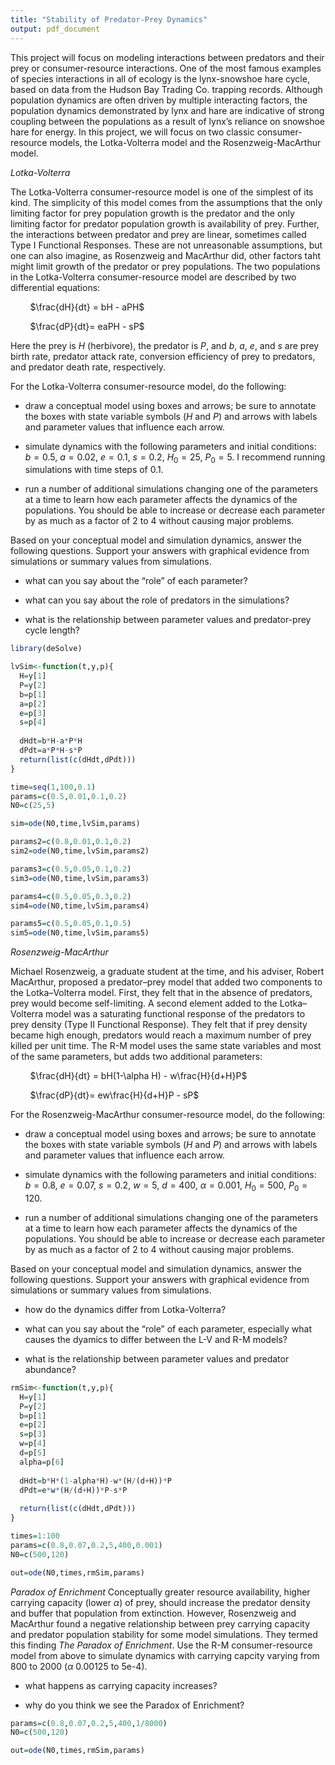 ```yaml
---
title: "Stability of Predator-Prey Dynamics"
output: pdf_document
---
```


\pagenumbering{gobble}

This project will focus on modeling interactions between predators and their prey or consumer-resource interactions. One of the most famous examples of species interactions in all of ecology is the lynx-snowshoe hare cycle, based on data from the Hudson Bay Trading Co. trapping records. Although population dynamics are often driven by multiple interacting factors, the population dynamics demonstrated by lynx and hare are indicative of strong coupling between the populations as a result of lynx's reliance on snowshoe hare for energy. In this project, we will focus on two classic consumer-resource models, the Lotka-Volterra model and the Rosenzweig-MacArthur model.  

*Lotka-Volterra*

The Lotka-Volterra consumer-resource model is one of the simplest of its kind. The simplicity of this model comes from the assumptions that the only limiting factor for prey population growth is the predator and the only limiting factor for predator population growth is availability of prey. Further, the interactions between predator and prey are linear, sometimes called Type I Functional Responses. These are not unreasonable assumptions, but one can also imagine, as Rosenzweig and MacArthur did, other factors taht might limit growth of the predator or prey populations. The two populations in the Lotka-Volterra consumer-resource model are described by two differential equations:

&nbsp; &nbsp; &nbsp; &nbsp; $\frac{dH}{dt} = bH - aPH$

&nbsp; &nbsp; &nbsp; &nbsp; $\frac{dP}{dt}= eaPH - sP$

Here the prey is $H$ (herbivore), the predator is $P$, and
$b$, $a$, $e$, and $s$ are prey birth rate, predator attack rate, conversion efficiency of prey to predators, and predator death rate, respectively.

For the Lotka-Volterra consumer-resource model, do the following:

- draw a conceptual model using boxes and arrows; be sure to annotate the boxes with state variable symbols ($H$ and $P$) and arrows with labels and parameter values that influence each arrow.

- simulate dynamics with the following parameters and initial conditions: $b=0.5$, $a=0.02$, $e=0.1$, $s=0.2$, $H_0=25$, $P_0=5$. I recommend running simulations with time steps of 0.1.

- run a number of additional simulations changing one of the parameters at a time to learn how each parameter affects the dynamics of the populations. You should be able to increase or decrease each parameter by as much as a factor of 2 to 4 without causing major problems.

Based on your conceptual model and simulation dynamics, answer the following questions. Support your answers with graphical evidence from simulations or summary values from simulations.

- what can you say about the "role" of each parameter?

- what can you say about the role of predators in the simulations?

- what is the relationship between parameter values and predator-prey cycle length?

```r
library(deSolve)

lvSim<-function(t,y,p){
  H=y[1]
  P=y[2]
  b=p[1]
  a=p[2]
  e=p[3]
  s=p[4]
  
  dHdt=b*H-a*P*H
  dPdt=a*P*H-s*P
  return(list(c(dHdt,dPdt)))
}

time=seq(1,100,0.1)
params=c(0.5,0.01,0.1,0.2)
N0=c(25,5)

sim=ode(N0,time,lvSim,params)

params2=c(0.8,0.01,0.1,0.2)
sim2=ode(N0,time,lvSim,params2)

params3=c(0.5,0.05,0.1,0.2)
sim3=ode(N0,time,lvSim,params3)

params4=c(0.5,0.05,0.3,0.2)
sim4=ode(N0,time,lvSim,params4)

params5=c(0.5,0.05,0.1,0.5)
sim5=ode(N0,time,lvSim,params5)
```

*Rosenzweig-MacArthur*

Michael Rosenzweig, a graduate student at the time, and his adviser, Robert MacArthur, proposed a predator--prey model that added two components to the Lotka--Volterra model. First, they felt that in the absence of predators, prey would become self-limiting. A second element added to the Lotka--Volterra model was a saturating functional response of the predators to prey density (Type II Functional Response). They felt that if prey density became high enough, predators would reach a maximum number of prey killed per unit time. The R-M model uses the same state variables and most of the same parameters, but adds two additional parameters:

&nbsp; &nbsp; &nbsp; &nbsp; $\frac{dH}{dt} = bH(1-\alpha H) - w\frac{H}{d+H}P$

&nbsp; &nbsp; &nbsp; &nbsp; $\frac{dP}{dt}= ew\frac{H}{d+H}P - sP$

For the Rosenzweig-MacArthur consumer-resource model, do the following:

- draw a conceptual model using boxes and arrows; be sure to annotate the boxes with state variable symbols ($H$ and $P$) and arrows with labels and parameter values that influence each arrow.

- simulate dynamics with the following parameters and initial conditions: $b=0.8$, $e=0.07$, $s=0.2$, $w=5$, $d=400$, $\alpha=0.001$, $H_0=500$, $P_0=120$.

- run a number of additional simulations changing one of the parameters at a time to learn how each parameter affects the dynamics of the populations. You should be able to increase or decrease each parameter by as much as a factor of 2 to 4 without causing major problems.

Based on your conceptual model and simulation dynamics, answer the following questions. Support your answers with graphical evidence from simulations or summary values from simulations.

- how do the dynamics differ from Lotka-Volterra?

- what can you say about the "role" of each parameter, especially what causes the dyamics to differ between the L-V and R-M models?

- what is the relationship between parameter values and predator abundance?

```r
rmSim<-function(t,y,p){
  H=y[1]
  P=y[2]
  b=p[1]
  e=p[2]
  s=p[3]
  w=p[4]
  d=p[5]
  alpha=p[6]
  
  dHdt=b*H*(1-alpha*H)-w*(H/(d+H))*P
  dPdt=e*w*(H/(d+H))*P-s*P
  
  return(list(c(dHdt,dPdt)))
}

times=1:100
params=c(0.8,0.07,0.2,5,400,0.001)
N0=c(500,120)

out=ode(N0,times,rmSim,params)
```

*Paradox of Enrichment*
Conceptually greater resource availability, higher carrying capacity (lower $\alpha$) of prey, should increase the predator density and buffer that population from extinction. However, Rosenzweig and MacArthur found a negative relationship between prey carrying capacity and predator population stability for some model simulations. They termed this finding *The Paradox of Enrichment*. Use the R-M consumer-resource model from above to simulate dynamics with carrying capcity varying from 800 to 2000 ($\alpha$ 0.00125 to 5e-4).

- what happens as carrying capacity increases?

- why do you think we see the Paradox of Enrichment?

```r
params=c(0.8,0.07,0.2,5,400,1/8000)
N0=c(500,120)

out=ode(N0,times,rmSim,params)
```